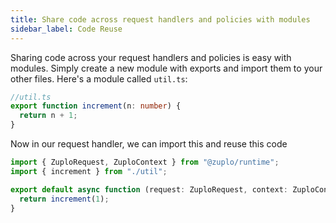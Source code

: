```yaml
---
title: Share code across request handlers and policies with modules
sidebar_label: Code Reuse
---
```


Sharing code across your request handlers and policies is easy with modules.
Simply create a new module with exports and import them to your other files.
Here's a module called `util.ts`:

```ts
//util.ts
export function increment(n: number) {
  return n + 1;
}
```

Now in our request handler, we can import this and reuse this code

```ts
import { ZuploRequest, ZuploContext } from "@zuplo/runtime";
import { increment } from "./util";

export default async function (request: ZuploRequest, context: ZuploContext) {
  return increment(1);
}
```
